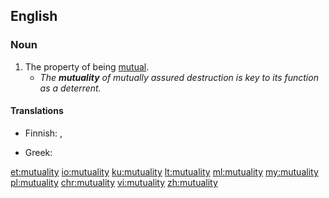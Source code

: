 ==English==

===Noun===
{{en-noun|~|mutualities}}

# The property of being [[mutual]].
#* ''The '''mutuality''' of mutually assured destruction is key to its function as a deterrent.''

====Translations====
{{trans-top|the property of being mutual}}
* Finnish: {{t+|fi|molemminpuolisuus}}, {{t+|fi|vastavuoroisuus}}
{{trans-mid}}
* Greek: {{t+|el|αμοιβαιότητα|f}}
{{trans-bottom}}

[[et:mutuality]]
[[io:mutuality]]
[[ku:mutuality]]
[[lt:mutuality]]
[[ml:mutuality]]
[[my:mutuality]]
[[pl:mutuality]]
[[chr:mutuality]]
[[vi:mutuality]]
[[zh:mutuality]]